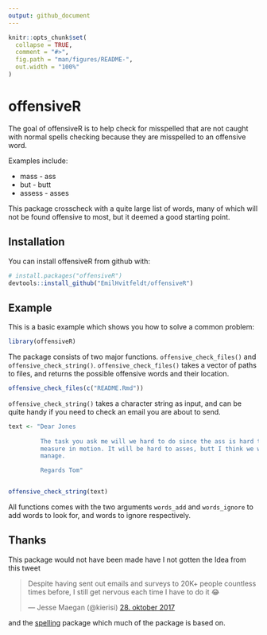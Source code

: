 ```yaml
---
output: github_document
---
```


<!-- README.md is generated from README.Rmd. Please edit that file -->

```r
knitr::opts_chunk$set(
  collapse = TRUE,
  comment = "#>",
  fig.path = "man/figures/README-",
  out.width = "100%"
)
```
# offensiveR

The goal of offensiveR is to help check for misspelled that are not caught with normal spells checking because they are misspelled to an offensive word.  

Examples include:

* mass - ass
* but - butt
* assess - asses

This package crosscheck with a quite large list of words, many of which will not be found offensive to most, but it deemed a good starting point.

## Installation

You can install offensiveR from github with:

```r
# install.packages("offensiveR")
devtools::install_github("EmilHvitfeldt/offensiveR")
```

## Example

This is a basic example which shows you how to solve a common problem:

```r
library(offensiveR)
```

The package consists of two major functions. `offensive_check_files()` and `offensive_check_string()`. `offensive_check_files()` takes a vector of paths to files, and returns the possible offensive words and their location.

```r
offensive_check_files(c("README.Rmd"))
```

`offensive_check_string()` takes a character string as input, and can be quite handy if you need to check an email you are about to send.

```r
text <- "Dear Jones
         
         The task you ask me will we hard to do since the ass is hard to 
         measure in motion. It will be hard to asses, butt I think we will 
         manage.

         Regards Tom"


offensive_check_string(text)
```

All functions comes with the two arguments `words_add` and `words_ignore` to add words to look for, and words to ignore respectively.

## Thanks

This package would not have been made have I not gotten the Idea from this tweet

<blockquote class="twitter-tweet" data-lang="da"><p lang="en" dir="ltr">Despite having sent out emails and surveys to 20K+ people countless times before, I still get nervous each time I have to do it 😂</p>&mdash; Jesse Maegan (@kierisi) <a href="https://twitter.com/kierisi/status/924292995435978752?ref_src=twsrc%5Etfw">28. oktober 2017</a></blockquote>
<script async src="https://platform.twitter.com/widgets.js" charset="utf-8"></script>


and the [spelling](https://github.com/ropensci/spelling) package which much of the package is based on.
